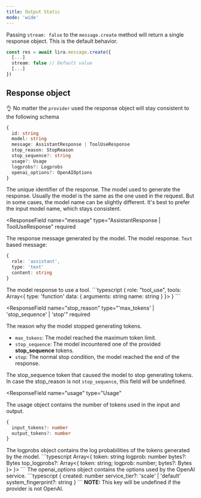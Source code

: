 ```yaml
---
title: Output Static
mode: 'wide'
---
```


Passing `stream: false` to the `message.create` method will return a single response object. This is the default behavior.

```typescript
const res = await lira.message.create({
  [...]
  stream: false // Default value
  [...]
})
```

## Response object

👌 No matter the `provider` used the response object will stay consistent to the following schema

```typescript
{
  id: string
  model: string
  message: AssistantResponse | ToolUseResponse
  stop_reason: StopReason
  stop_sequence?: string
  usage?: Usage
  logprobs?: Logprobs
  openai_options?: OpenAIOptions
}
```

<ResponseField name="id" type="string" required>
  The unique identifier of the response.
</ResponseField>

<ResponseField name="model" type="string" required>
  The model used to generate the response.
  <Note>
    Usually the model is the same as the one used in the request. But in some
    cases, the model name can be slightly different. It's best to prefer the
    input model name, which stays consistent.
  </Note>
</ResponseField>

<ResponseField
  name="message"
  type="AssistantResponse | ToolUseResponse"
  required
>
  The response message generated by the model.
  <Expandable title="assistant">
  The model response.
  `Text` based message:
  ```typescript
  {
    role: 'assistant',
    type: 'text'
    content: string
  }
  ```
  </Expandable>

  <Expandable title="Tool Use">
  The model response to use a tool.
  ```typescript
  {
    role: "tool_use",
    tools: Array<{
      type: 'function'
      data: {
        arguments: string
        name: string
      }
    }>
  }
  ```
  </Expandable>
</ResponseField>

<ResponseField
  name="stop_reason"
  type="'max_tokens' | 'stop_sequence' | 'stop'"
  required
>
  The reason why the model stopped generating tokens.
  <ul>
    <li>
      <code>max_tokens</code>: The model reached the maximum token limit.
    </li>
    <li>
      <code>stop_sequence</code>: The model incountered one of the provided
      <b>stop_sequence</b> tokens.
    </li>
    <li>
      <code>stop</code>: The normal stop condition, the model reached the end of
      the response.
    </li>
  </ul>
</ResponseField>

<ResponseField name="stop_sequence" type="string">
  The stop_sequence token that caused the model to stop generating tokens. In
  case the stop_reason is not <code>stop_sequence</code>, this field will be
  undefined.
</ResponseField>

<ResponseField
  name="usage"
  type="Usage"
>
  The usage object contains the number of tokens used in the input and output.
  ```typescript
  {
    input_tokens?: number
    output_tokens?: number
  }
  ```
</ResponseField>

<ResponseField name="logprobs" type="Logprobs">
  The logprobs object contains the log probabilities of the tokens generated by
  the model.
  ```typescript
  Array<{
    token: string
    logprob: number
    bytes?: Bytes
    top_logprobs?: Array<{ token: string; logprob: number; bytes?: Bytes }>
  }>
  ```
</ResponseField>

<ResponseField name="openai_options" type="OpenAIOptions">
  The openai_options object contains the options used by the OpenAI service.
  ```typescript
  {
    created: number
    service_tier?: 'scale' | 'default'
    system_fingerprint?: string
  }
  ```
  <b>NOTE:</b> This key will be undefined if the provider is not OpenAI.
</ResponseField>

